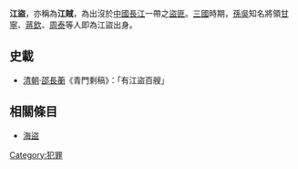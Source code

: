 '''江盜'''，亦稱為'''江賊'''，為出沒於[[中國|中國]][[長江|長江]]一帶之[[盜匪|盜匪]]。[[三國|三國]]時期，[[孫吳|孫吳]]知名將領[[甘寧|甘寧]]、[[蔣欽|蔣欽]]、[[周泰|周泰]]等人即為江盜出身。

== 史載 ==
*[[清朝|清朝]]·[[邵長蘅|邵長蘅]]《青門剩稿》：「有江盜百艘」

== 相關條目 ==
*[[海盜|海盜]]

[[Category:犯罪|Category:犯罪]]